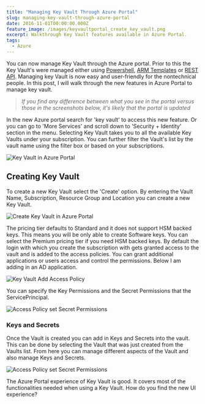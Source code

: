 ```yaml
---
title: "Managing Key Vault Through Azure Portal"
slug: managing-key-vault-through-azure-portal
date: 2016-11-01T00:00:00.000Z
feature_image: /images/keyvaultportal_create_key_vault.png
excerpt: Walkthrough Key Vault features available in Azure Portal.
tags:
  - Azure
---
```

You can now manage Key Vault through the Azure portal. Prior to this the Key Vault's were managed either using [Powershell](/blog/how-the-deprecation-of-switch-azuremode-affects-azure-key-vault/), [ARM Templates](/blog/managing-azure-key-vault-using-azure-resource-manager-arm-templates/) or [REST API](/blog/managing-azure-key-vault-over-the-rest-api/). Managing key Vault is now easy and user-friendly for the nontechnical people. In this post, I will walk through the new features in Azure Portal to manage key vault.

> _If you find any difference between what you see in the portal versus those in the screenshots below, it's likely that the portal is updated_

In the new Azure portal search for 'key vault' to access this new feature. Or you can go to 'More Services' and scroll down to 'Security + Identity' section in the menu. Selecting Key Vault takes you to all the available Key Vaults under your subscription. You can further filter the Vault's list by the vault name using the filter box or based on your subscriptions.

![Key Vault in Azure Portal](/images/keyvaultportal_menu_option.png)

## Creating Key Vault

To create a new Key Vault select the 'Create' option. By entering the Vault Name, Subscription, Resource Group and Location you can create a new Key Vault.

![Create Key Vault in Azure Portal](/images/keyvaultportal_create_key_vault.png)

The pricing tier defaults to Standard and it does not support HSM backed keys. This means you will be only able to create Software keys. You can select the Premium pricing tier if you need HSM backed keys. By default the login with which you create the subscription with gets granted access to the vault and is added to the access policies. You can grant additional applications or users access and control the permissions. Below I am adding in an AD application.

![Key Vault Add Access Policy](/images/keyvaultportal_access_policy.png)

You can specify the Key Permissions and the Secret Permissions that the ServicePrincipal.

![Access Policy set Secret Permissions](/images/keyvaultportal_secretpermissions.png)

### Keys and Secrets

Once the Vault is created you can add in Keys and Secrets into the vault. This can be done by selecting the Vault that was just created from the Vaults list. From here you can manage different aspects of the Vault and also manage Keys and Secrets.

![Access Policy set Secret Permissions](/images/keyvaultportal_keyvault.png)

The Azure Portal experience of Key Vault is good. It covers most of the functionalities needed when using a Key Vault. How do you find the new UI experience?
